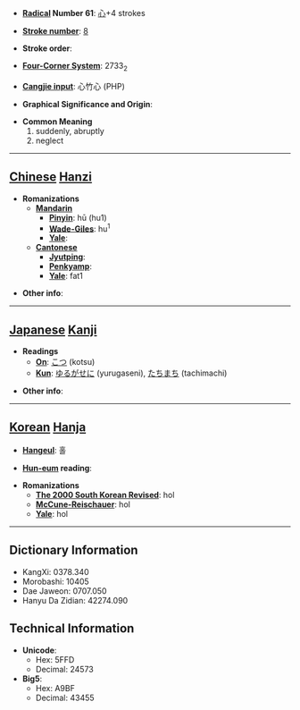 * '''[[Wiktionary:Chinese radical index| Radical]] Number 61''': [[Wiktionary:Chinese radical index 心|心]]+4 strokes

* '''[[Wiktionary:Chinese total strokes index|Stroke number]]''': [[Wiktionary:Chinese total strokes index 8|8]]

* '''Stroke order''': 

* '''[[Wiktionary:Chinese four corner index|Four-Corner System]]''': 2733<sub>2</sub>

* '''[[Wiktionary:Chinese Cangjie index|Cangjie input]]''': 心竹心 (PHP)

* '''Graphical Significance and Origin''': 

* '''Common Meaning'''
*#suddenly, abruptly
*# neglect


----

== [[Chinese]] [[Hanzi]] ==

* '''Romanizations'''
** '''[[Mandarin]]'''
*** '''[[Pinyin]]''': hū (hu1)
*** '''[[Wade-Giles]]''': hu<sup>1</sup>
*** '''[[Yale]]''': 
** '''[[Cantonese]]'''
*** '''[[Jyutping]]''':
*** '''[[Penkyamp]]''': 
*** '''[[Yale]]''': fat1

* '''Other info''': 

----

== [[Japanese]] [[Kanji]] ==

* '''Readings'''
** '''[[On]]''': [[こつ]] (kotsu)
** '''[[Kun]]''': [[ゆるがせに]] (yurugaseni), [[たちまち]] (tachimachi)

* '''Other info''':  

----

== [[Korean]] [[Hanja]] ==

* '''[[Hangeul]]''': 홀

* '''[[Hun-eum]] reading''': 

* '''Romanizations'''
** '''[[The 2000 South Korean Revised Romanization|The 2000 South Korean Revised]]''': hol
** '''[[McCune-Reischauer]]''': hol
** '''[[Yale]]''': hol

----

== Dictionary Information ==

* KangXi: 0378.340
* Morobashi: 10405
* Dae Jaweon: 0707.050
* Hanyu Da Zidian: 42274.090

== Technical Information ==

* '''Unicode''':
** Hex: 5FFD
** Decimal: 24573
* '''Big5''':
** Hex: A9BF
** Decimal: 43455